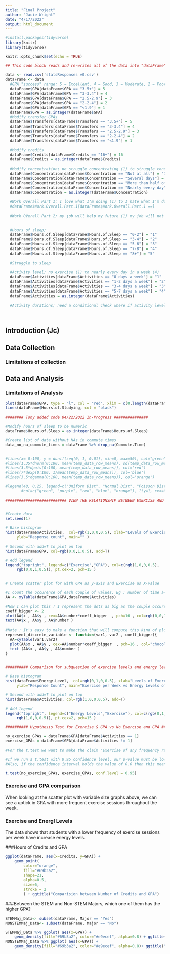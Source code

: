 ---
title: "Final Project"
author: "Jacie Wright"
date: "4/17/2022"
output: html_document
---

```{r setup, include=FALSE}
#install.packages(tidyverse)
library(knitr)
library(tidyverse)

knitr::opts_chunk$set(echo = TRUE)
```

```{r}

## This code block reads and re-writes all of the data into "dataFrame" to be used in each analysis

data <- read.csv('statsResponses v0.csv')
dataFrame <- data
  #GPA "success" range: 5 = Excellent, 4 = Good, 3 = Moderate, 2 = Poor, 1 = Bad
  dataFrame$GPA[dataFrame$GPA == "3.5+"] = 5
  dataFrame$GPA[dataFrame$GPA == "3-3.4"] = 4
  dataFrame$GPA[dataFrame$GPA == "2.5-2.9"] = 3
  dataFrame$GPA[dataFrame$GPA == "2-2.4"] = 2
  dataFrame$GPA[dataFrame$GPA == "<1.9"] = 1
  dataFrame$GPA = as.integer(dataFrame$GPA)
  #Modify transfer GPAs
  dataFrame$Transfers[dataFrame$Transfers == "3.5+"] = 5
  dataFrame$Transfers[dataFrame$Transfers == "3-3.4"] = 4
  dataFrame$Transfers[dataFrame$Transfers == "2.5-2.9"] = 3
  dataFrame$Transfers[dataFrame$Transfers == "2-2.4"] = 2
  dataFrame$Transfers[dataFrame$Transfers == "<1.9"] = 1
 
  #Modify credits
  dataFrame$Credits[dataFrame$Credits == "16+"] = 16
  dataFrame$Credits = as.integer(dataFrame$Credits)
  
  #Modify concentration; no struggle concentrating (1) to struggle concentrating every day (4)
  dataFrame$Concentration[dataFrame$Concentration == "Not at all"] = "1"
  dataFrame$Concentration[dataFrame$Concentration == "Several days"] = "2"
  dataFrame$Concentration[dataFrame$Concentration == "More than half of the days"] = "3"
  dataFrame$Concentration[dataFrame$Concentration == "Nearly every day"] = "4"
  dataFrame$Concentration = as.integer(dataFrame$Concentration)
   
  #Work Overall Part 1; I love what I'm doing (1) to I hate what I'm doing (5)
  #dataFrame$Work.Overall.Part.1[dataFrame$Work.Overall.Part.1 ==]
  
  #Work OVerall Part 2; my job will help my future (1) my job will not help my future (5)
  
  
  #Hours of sleep; 
  dataFrame$Hours.of.Sleep[dataFrame$Hours.of.Sleep == "0-2"] = "1"
  dataFrame$Hours.of.Sleep[dataFrame$Hours.of.Sleep == "3-4"] = "2"
  dataFrame$Hours.of.Sleep[dataFrame$Hours.of.Sleep == "5-6"] = "3"
  dataFrame$Hours.of.Sleep[dataFrame$Hours.of.Sleep == "7-8"] = "4"
  dataFrame$Hours.of.Sleep[dataFrame$Hours.of.Sleep == "8+"] = "5"
  
  #Struggle to sleep
  
  #Activity level; no exercise (1) to nearly every day in a week (4)
  dataFrame$Activities[dataFrame$Activities == "0 days a week"] = "1"
  dataFrame$Activities[dataFrame$Activities == "1-2 days a week"] = "2"
  dataFrame$Activities[dataFrame$Activities == "3-4 days a week"] = "3"
  dataFrame$Activities[dataFrame$Activities == "5-7 days a week"] = "4"
  dataFrame$Activities = as.integer(dataFrame$Activities)
  
  #Activity durations; need a conditional check where if activity level = 1 set to 0
  
  

```

## Introduction (Jc)

## Data Collection

### Limitations of collection

## Data and Analysis

### Limitations of Analysis


``` {r}

plot(dataFrame$GPA, type = "l", col = "red", xlim = c(0,length(dataFrame$Timestamp)), ylim = c(0,max(dataFrame$Hours.of.Studying)))
lines(dataFrame$Hours.of.Studying, col = "black")

```


``` {r}

######## Tony added code 04/22/2022 In-Progress ###############

#Modify hours of sleep to be numeric
dataFrame$Hours.of.Sleep = as.integer(dataFrame$Hours.of.Sleep)

#Create list of data without NAs in commute times
data_no_na_commute_times = dataFrame %>% drop_na(Commute.Time)


#lines(x= 0:100, y = dunif(seq(0, 1, 0.01), min=0, max=50), col="green")
#lines(1.35*dnorm(0:100, mean(temp_data_row_means), sd(temp_data_row_means)), col='purple')
#lines(3.5*dpois(0:100, mean(temp_data_row_means)), col='red')
#lines(7*dexp(0:100, 1/mean(temp_data_row_means)), col='blue')
#lines(3.5*dgamma(0:100, mean(temp_data_row_means)), col='orange')

#legend(48, 0.25, legend=c("Uniform Dist", "Normal Dist", "Poisson Dist", "Exponential Dist", "Gamma Dist"),
       #col=c("green", "purple", "red", "blue", "orange"), lty=1, cex=0.75)

########################### VIEW THE RELATIONSHIP BETWEEN EXERCISE AND GPA ##############


#Create data
set.seed(1)
 
# Base histogram
hist(dataFrame$Activities,  col=rgb(1,0,0,0.5), xlab="Levels of Exercise and GPA", 
     ylab="Response count", main="" )

# Second with add=T to plot on top
hist(dataFrame$GPA, col=rgb(0,0,1,0.5), add=T)

# Add legend
legend("topright", legend=c("Exercise","GPA"), col=c(rgb(1,0,0,0.5), 
     rgb(0,0,1,0.5)), pt.cex=2, pch=15 )


# Create scatter plot for with GPA as y-axis and Exercise as X-value

#I count the occurence of each couple of values. Eg : number of time a=1 and b=1, number of time a=1 and b=2 etc...
AA <- xyTable(dataFrame$GPA,dataFrame$Activities)
 
#Now I can plot this ! I represent the dots as big as the couple occurs often
coeff_bigger <- 2
plot(AA$x , AA$y , cex=AA$number*coeff_bigger  , pch=16 , col=rgb(0,0,1,0.5) , xlab= "Gpa levels" , ylab="Exercise levels" , xlim=c(0,6) , ylim=c(0,6), main="Excercse levels per week VS GPA")
text(AA$x , AA$y , AA$number )
 
#Note : It's easy to make a function that will compute this kind of plot automaticaly :
represent_discrete_variable <- function(var1, var2 , coeff_bigger){
  AA=xyTable(var1,var2)
  plot(AA$x , AA$y , cex=AA$number*coeff_bigger  , pch=16 , col="chocolate1" , xlab= "value of a" , ylab="value of b" )
  text (AA$x , AA$y , AA$number )
}


########## Comparison for subquestion of exercise levels and energy levels ##############################

# Base histogram
hist(dataFrame$Energy.Level,  col=rgb(0,1,0,0.5), xlab="Levels of Exercise and Energy", 
     ylab="Response Count", main="Exercise per Week vs Energy Levels of Last Two Weeks", ylim = c(0,25))

# Second with add=T to plot on top
hist(dataFrame$Activities, col=rgb(1,0,0,0.5), add=T)

# Add legend
legend("topright", legend=c("Energy Levels","Exercise"), col=c(rgb(0,1,0,0.5), 
     rgb(1,0,0,0.5)), pt.cex=2, pch=15 )

```
```{r}
########## Hypothesis Test for Exercise & GPA vs No Exercise and GPA ##############################

no_exercise_GPAs = dataFrame$GPA[dataFrame$Activities == 1]
exercise_GPAs = dataFrame$GPA[dataFrame$Activities != 1]

#For the t.test we want to make the claim "Exercise of any frequency raises a student GPA". This mean that our null hypothesis we must claim that the opposite is true or that "There is no difference in GPAs" is true.

#If we run a t.test with 0.95 confidence level, our p-value must be lower than 0.05 for us to refuse the null hypothesis that "There is no difference in GPAs" is true.
#Also, if the confidence interval holds the value of 0.0 then this means that our difference in means from both sets are negligible. 

t.test(no_exercise_GPAs, exercise_GPAs, conf.level = 0.95)


```


### Exercise and GPA comparison

When looking at the scatter plot with variable size graphs above, we can see a uptick in GPA with more frequent exercise sessions throughout the week. 

### Exercise and Energl Levels
The data shows that students with a lower frequency of exercise sessions per week have increase energy levels.

###Hours of Credits and GPA

```{r}

ggplot(dataFrame, aes(x=Credits, y=GPA)) + 
    geom_point(
        color="orange",
        fill="#69b3a2",
        shape=21,
        alpha=0.5,
        size=6,
        stroke = 2
        ) + ggtitle("Comparision between Number of Credits and GPA")
```

###Between the STEM and Non-STEM Majors, which one of them has the higher GPA?

```{r}
STEMMaj_Data<- subset(dataFrame, Major == "Yes")
NONSTEMMaj_Data<- subset(dataFrame, Major == "No")

STEMMaj_Data %>% ggplot( aes(x=GPA)) +
    geom_density(fill="#69b3a2", color="#e9ecef", alpha=0.8) + ggtitle("Distribution of GPA among STEM students.")
NONSTEMMaj_Data %>% ggplot( aes(x=GPA)) +
    geom_density(fill="#69b3a2", color="#e9ecef", alpha=0.8)+ ggtitle("Distribution of GPA among Non-STEM students.")

```

